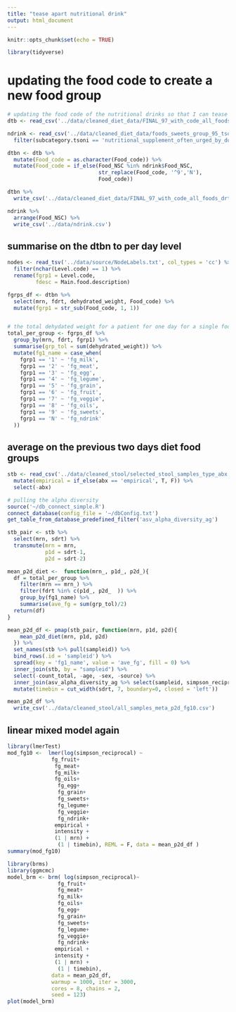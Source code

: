 ```yaml
---
title: "tease apart nutritional drink"
output: html_document 
---
```


```r
knitr::opts_chunk$set(echo = TRUE)
```

```r
library(tidyverse) 
```

# updating the food code to create a new food group

```r
# updating the food code of the nutritional drinks so that I can tease them apart
dtb <- read_csv('../data/cleaned_diet_data/FINAL_97_with_code_all_foods_drt_with_enteralTPN.csv')

ndrink <- read_csv('../data/cleaned_diet_data/foods_sweets_group_95_tsoni_annotated.csv') %>% 
  filter(subcategory.tsoni == 'nutritional_supplement_often_urged_by_doctors_when_not_eating')

dtbn <- dtb %>% 
  mutate(Food_code = as.character(Food_code)) %>% 
  mutate(Food_code = if_else(Food_NSC %in% ndrink$Food_NSC, 
                             str_replace(Food_code, '^9','N'),
                             Food_code))

dtbn %>% 
  write_csv('../data/cleaned_diet_data/FINAL_97_with_code_all_foods_drt_with_enteralTPN_UPDATED10.csv')

ndrink %>% 
  arrange(Food_NSC) %>% 
  write_csv('../data/ndrink.csv')
```

## summarise on the dtbn to per day level

```r
nodes <- read_tsv('../data/source/NodeLabels.txt', col_types = 'cc') %>% 
  filter(nchar(Level.code) == 1) %>% 
  rename(fgrp1 = Level.code, 
         fdesc = Main.food.description)

fgrps_df <- dtbn %>% 
  select(mrn, fdrt, dehydrated_weight, Food_code) %>% 
  mutate(fgrp1 = str_sub(Food_code, 1, 1))


# the total dehydated weight for a patient for one day for a single food group
total_per_group <- fgrps_df %>% 
  group_by(mrn, fdrt, fgrp1) %>% 
  summarise(grp_tol = sum(dehydrated_weight)) %>% 
  mutate(fg1_name = case_when(
    fgrp1 == '1' ~ 'fg_milk',
    fgrp1 == '2' ~ 'fg_meat',
    fgrp1 == '3' ~ 'fg_egg',
    fgrp1 == '4' ~ 'fg_legume',
    fgrp1 == '5' ~ 'fg_grain',
    fgrp1 == '6' ~ 'fg_fruit',
    fgrp1 == '7' ~ 'fg_veggie',
    fgrp1 == '8' ~ 'fg_oils', 
    fgrp1 == '9' ~ 'fg_sweets',
    fgrp1 == 'N' ~ 'fg_ndrink'
  ))
```

## average on the previous two days diet food groups

```r
stb <- read_csv('../data/cleaned_stool/selected_stool_samples_type_abx.csv') %>% 
  mutate(empirical = if_else(abx == 'empirical', T, F)) %>% 
  select(-abx)

# pulling the alpha diversity 
source('~/db_connect_simple.R')
connect_database(config_file = '~/dbConfig.txt')
get_table_from_database_predefined_filter('asv_alpha_diversity_ag')

stb_pair <- stb %>%  
  select(mrn, sdrt) %>% 
  transmute(mrn = mrn,
            p1d = sdrt-1,
            p2d = sdrt-2) 

mean_p2d_diet <-  function(mrn_, p1d_, p2d_){
  df = total_per_group %>% 
    filter(mrn == mrn_) %>% 
    filter(fdrt %in% c(p1d_, p2d_  )) %>% 
    group_by(fg1_name) %>% 
    summarise(ave_fg = sum(grp_tol)/2)
  return(df)
}

mean_p2d_df <- pmap(stb_pair, function(mrn, p1d, p2d){
    mean_p2d_diet(mrn, p1d, p2d)
  }) %>% 
  set_names(stb %>% pull(sampleid)) %>% 
  bind_rows(.id = 'sampleid') %>% 
  spread(key = 'fg1_name', value = 'ave_fg', fill = 0) %>% 
  inner_join(stb, by = "sampleid") %>% 
  select(-count_total, -age, -sex, -source) %>% 
  inner_join(asv_alpha_diversity_ag %>% select(sampleid, simpson_reciprocal)) %>% 
  mutate(timebin = cut_width(sdrt, 7, boundary=0, closed = 'left')) 

mean_p2d_df %>% 
  write_csv('../data/cleaned_stool/all_samples_meta_p2d_fg10.csv')
```

## linear mixed model again

```r
library(lmerTest)
mod_fg10 <-  lmer(log(simpson_reciprocal) ~ 
              fg_fruit+
               fg_meat+
               fg_milk+
               fg_oils+
                fg_egg+ 
                fg_grain+
                fg_sweets+ 
                fg_legume+
                fg_veggie+
                fg_ndrink+
               empirical + 
               intensity + 
               (1 | mrn) +
                (1 | timebin), REML = F, data = mean_p2d_df )
summary(mod_fg10)
```
 
```r
library(brms)  
library(ggmcmc)
model_brm <- brm( log(simpson_reciprocal)~ 
                fg_fruit+
                fg_meat+
                fg_milk+
                fg_oils+
                fg_egg+ 
                fg_grain+
                fg_sweets+
                fg_legume+
                fg_veggie+
                fg_ndrink+
               empirical + 
               intensity + 
               (1 | mrn) +
                (1 | timebin),  
              data = mean_p2d_df, 
              warmup = 1000, iter = 3000, 
              cores = 8, chains = 2, 
              seed = 123) 
plot(model_brm)
```

